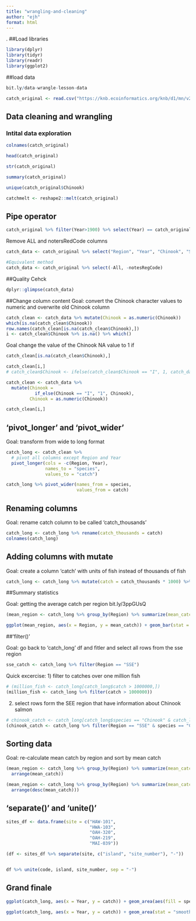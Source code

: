 ```yaml
---
title: "wrangling-and-cleaning"
author: "ejh"
format: html
---
```

.
##Load libraries

```r
library(dplyr)
library(tidyr)
library(readr)
library(ggplot2)

```

##load data

```r
bit.ly/data-wrangle-lesson-data

catch_original <- read.csv("https://knb.ecoinformatics.org/knb/d1/mn/v2/object/df35b.302.1")

```

## Data cleaning and wrangling

### Intital data exploration
```r

colnames(catch_original)
```
```r
head(catch_original)
```
```r
str(catch_original)
```
```r
summary(catch_original)
```
```r
unique(catch_original$Chinook)
```
```r
catchmelt <- reshape2::melt(catch_original)
```

## Pipe operator

```r
catch_original %>% filter(Year>1900) %>% select(Year) == catch_original

```
Remove ALL and notersRedCode columns

```r

catch_data <- catch_original %>% select("Region", "Year", "Chinook", "Sockeye", "Coho", "Pink", "Chum")

#Equivalent method
catch_data <- catch_original %>% select(-All, -notesRegCode)

```

##Quality Cehck

```r
dplyr::glimpse(catch_data)

```
##Change column content
Goal: convert the Chinook character values to numeric and overwrite old Chinook column
```r


catch_clean <- catch_data %>% mutate(Chinook = as.numeric(Chinook))
which(is.na(catch_clean$Chinook))
row.names(catch_clean[is.na(catch_clean$Chinook),])
i <- catch_clean$Chinook %>% is.na() %>% which()

```

Goal change the value of the Chinook NA value to 1 if 
```r
catch_clean[is.na(catch_clean$Chinook),]

catch_clean[i,]
# catch_clean$Chinook <- ifelse(catch_clean$Chinook == "I", 1, catch_data$Chinook)

catch_clean <- catch_data %>% 
  mutate(Chinook = 
           if_else(Chinook == "I", "1", Chinook),
         Chinook = as.numeric(Chinook))

catch_clean[i,]

```
## 'pivot_longer' and 'pivot_wider'

Goal: transform from wide to long format

```r

catch_long <- catch_clean %>% 
  # pivot all columns except Region and Year
  pivot_longer(cols = -c(Region, Year),
               names_to = "species",
               values_to = "catch")
```

```r

catch_long %>% pivot_wider(names_from = species,
                           values_from = catch)

```
## Renaming columns

Goal: rename catch column to be called 'catch_thousands'

```r
catch_long <- catch_long %>% rename(catch_thousands = catch)
colnames(catch_long)
```
## Adding columns with mutate
Goal: create a column 'catch' with units of fish instead of thousands of fish

```r
catch_long <- catch_long %>% mutate(catch = catch_thousands * 1000) %>% select(-catch_thousands)

```

##Summary statistics

Goal: getting the average catch per region
bit.ly/3ppGUsQ

```r

(mean_region <- catch_long %>% group_by(Region) %>% summarize(mean_catch = mean(catch)))

ggplot(mean_region, aes(x = Region, y = mean_catch)) + geom_bar(stat = "identity")

```
##'filter()'

Goal: go back to 'catch_long' df and fitler and select all rows from the sse region

```r
sse_catch <- catch_long %>% filter(Region == "SSE")


```
Quick excercise:
1) filter to catches over one million fish


```r

# (million_fish <- catch_long[catch_long$catch > 1000000,])
(million_fish <- catch_long %>% filter(catch > 1000000))

```

2) select rows form the SEE region that have information about Chinook salmon

```r

# chinook_catch <- catch_long[catch_long$species == "Chinook" & catch_long$Region > "SSE", ]
(chinook_catch <- catch_long %>% filter(Region == "SSE" & species == "Chinook"))

```
## Sorting data

Goal: re-calculate mean catch by region and sort by mean catch

```r

(mean_region <- catch_long %>% group_by(Region) %>% summarize(mean_catch = mean(catch)) %>% 
  arrange(mean_catch))

```
```r

(mean_region <- catch_long %>% group_by(Region) %>% summarize(mean_catch = mean(catch)) %>% 
  arrange(desc(mean_catch)))

```
## 'separate()' and 'unite()'

```r

sites_df <- data.frame(site = c("HAW-101",
                                "HWA-103",
                                "OAH-320",
                                "OAH-219",
                                "MAI-039"))

(df <- sites_df %>% separate(site, c("island", "site_number"), "-"))



```
```r
df %>% unite(code, island, site_number, sep = "-")

```

## Grand finale

```r

ggplot(catch_long, aes(x = Year, y = catch)) + geom_area(aes(fill = species))

```

```r
ggplot(catch_long, aes(x = Year, y = catch)) + geom_area(stat = "smooth", aes(fill = species))

```
